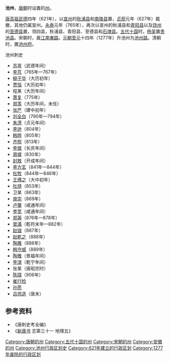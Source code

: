 '''池州'''，[[唐朝|唐朝]]时设置的[[州|州]]。

[[唐高祖|唐高祖]][[武德|武德]]四年（621年），以[[宣州_(隋朝)|宣州]]的[[秋浦县|秋浦县]]和[[南陵县|南陵县]]置，[[貞觀_(唐朝)|贞观]]元年（627年）裁撤，其地仍属宣州。[[永泰_(唐朝)|永泰]]元年（765年），再次以宣州的秋浦县和[[青阳县|青阳县]]以及[[饶州_(隋朝)|饶州]]的[[至德县|至德县]]置，领四县，秋浦县、青阳县、至德县和[[石埭县|石埭县]]。[[五代十国|五代十国]]时，[[杨吴|杨吴]]置[[贵池县|贵池县]]。宋朝时，属[[江南東路|江南東路]]。[[元朝|元朝]][[至元_(忽必烈)|至元]]十四年（1277年）升池州为[[池州路|池州路]]。清朝时，置[[池州府|池州府]]。

;池州刺史
*[[苏亶|苏亶]]（武德年间）
*[[李芃|李芃]]（765年—767年）
*[[柳子华|柳子华]]（大历初年）
*[[贾恒|贾恒]]（大历初年）
*程某（大历年间）
*[[萧复|萧复]]（775年）
*[[郑羡|郑羡]]（大历年间，未任）
*[[张严|张严]]（建中初年）
*[[刘全白|刘全白]]（790年—794年）
*[[朱湾|朱湾]]（贞元年间）
*[[李逊|李逊]]（804年）
*[[韩晔|韩晔]]（805年）
*[[齐照|齐照]]（813年）
*[[李倨|李倨]]（长庆年间）
*[[周墀|周墀]]（830年）
*[[封敖|封敖]]（开成年间）
*[[李方玄|李方玄]]（841年—844年）
*[[杜牧|杜牧]]（844年—846年）
*[[王傅之|王傅之]]（大中初年）
*[[杜慥|杜慥]]（853年）
*卫某（863年）
*[[庾崇|庾崇]]（869年）
*[[卢肇|卢肇]]（咸通年间）
*[[李宽|李宽]]（咸通年间）
*[[郑荛|郑荛]]（876年—878年）
*[[窦潏|窦潏]]（乾符末年—882年）
*[[赵锽|赵锽]]（887年）
*[[赵乾之|赵乾之]]（888年）
*[[陶雅|陶雅]]（888年）
*[[韩守威|韩守威]]（889年）
*[[陶雅|陶雅]]（景福年间）
*[[李滉|李滉]]（乾宁年间）
*张某（唐昭宗时）
*[[陈璋|陈璋]]（906年）
*[[崔行检|崔行检]]
*[[孙愿|孙愿]]
*[[吕师造|吕师造]]（唐末）
== 参考资料 ==
*《唐刺史考全编》
*《[[新唐书|新唐书]] 志第三十一 地理五》

{{十國行政区划|nocat}}
{{北宋行政区划|nocat}}
{{南宋行政区划|nocat}}
{{DEFAULTSORT:C}}
[[Category:唐朝的州|Category:唐朝的州]]
[[Category:五代十国的州|Category:五代十国的州]]
[[Category:宋朝的州|Category:宋朝的州]]
[[Category:安徽的州|Category:安徽的州]]
[[Category:池州行政区划史|Category:池州行政区划史]]
[[Category:621年建立的行政区划|Category:621年建立的行政区划]]
[[Category:1277年废除的行政区划|Category:1277年废除的行政区划]]